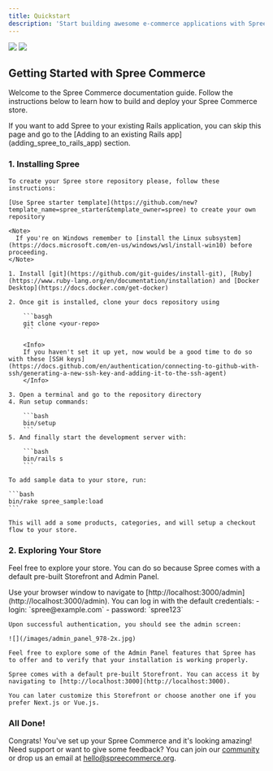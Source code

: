 ```yaml
---
title: Quickstart
description: 'Start building awesome e-commerce applications with Spree'
---
```


<img
  className="block dark:hidden"
  src="/images/spree_header_978-2x.png"
/>
<img
  className="hidden dark:block"
  src="/images/spree_header_978-2x.png"
/>

## Getting Started with Spree Commerce

Welcome to the Spree Commerce documentation guide. Follow the instructions below to learn how to build and deploy your Spree Commerce store.

<Info>
  If you want to add Spree to your existing Rails application, you can skip this page and go to the [Adding to an existing Rails app](adding_spree_to_rails_app) section.
</Info>

### 1. Installing Spree

<AccordionGroup>
  <Accordion icon="github" title="Creating Your Spree Repository">

    To create your Spree store repository please, follow these instructions:
    
    [Use Spree starter template](https://github.com/new?template_name=spree_starter&template_owner=spree) to create your own repository

  </Accordion>

  <Accordion icon="rectangle-terminal" title="Setting up Your Development Environment">

    <Note>
      If you're on Windows remember to [install the Linux subsystem](https://docs.microsoft.com/en-us/windows/wsl/install-win10) before proceeding.
    </Note>

    1. Install [git](https://github.com/git-guides/install-git), [Ruby](https://www.ruby-lang.org/en/documentation/installation) and [Docker Desktop](https://docs.docker.com/get-docker)

    2. Once git is installed, clone your docs repository using 
    
        ```basgh
        git clone <your-repo>
        ```
        
        <Info>
        If you haven't set it up yet, now would be a good time to do so with these [SSH keys](https://docs.github.com/en/authentication/connecting-to-github-with-ssh/generating-a-new-ssh-key-and-adding-it-to-the-ssh-agent)
        </Info>

    3. Open a terminal and go to the repository directory
    4. Run setup commands:

        ```bash
        bin/setup
        ```
    5. And finally start the development server with:

        ```bash
        bin/rails s
        ```
  </Accordion>  

  <Accordion icon="box" title="Adding sample data">

    To add sample data to your store, run:

    ```bash
    bin/rake spree_sample:load
    ```

    This will add a some products, categories, and will setup a checkout flow to your store.
  </Accordion>
</AccordionGroup>

### 2. Exploring Your Store

Feel free to explore your store. You can do so because Spree comes with a default pre-built Storefront and Admin Panel.

<AccordionGroup>
  <Accordion icon="key" title="Logging into the Admin Dashboard">
    Use your browser window to navigate to [http://localhost:3000/admin](http://localhost:3000/admin). You can log in with the default credentials:
      - login: `spree@example.com`
      - password: `spree123`

    Upon successful authentication, you should see the admin screen:

    ![](/images/admin_panel_978-2x.jpg)

    Feel free to explore some of the Admin Panel features that Spree has to offer and to verify that your installation is working properly.
  </Accordion>

  <Accordion icon="palette" title="Browsing Storefront">
  
    Spree comes with a default pre-built Storefront. You can access it by navigating to [http://localhost:3000](http://localhost:3000).
    
    You can later customize this Storefront or choose another one if you prefer Next.js or Vue.js.

  </Accordion>
</AccordionGroup>

### All Done!

Congrats! You've set up your Spree Commerce and it's looking amazing! Need support or want to give some feedback? You can join our [community](https://slack.spreecommerce.org/) or drop us an email at [hello@spreecommerce.org](mailto:hello@spreecommerce.org).
